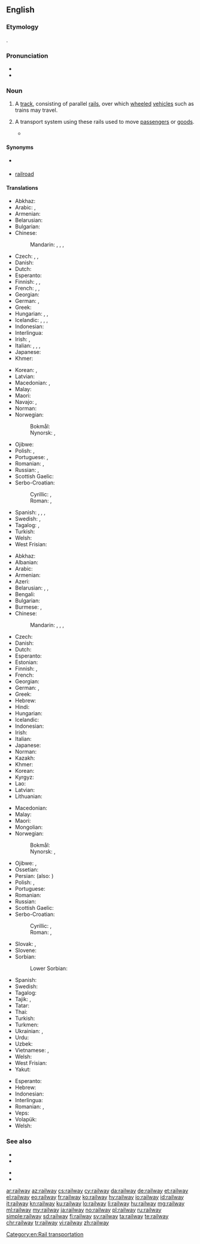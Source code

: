 ==English==
{{wikipedia}}

===Etymology===
{{compound|rail|way|lang=en}}.

===Pronunciation===
* {{IPA|/ɹeɪlweɪ/|lang=en}}
* {{audio|en-us-railway.ogg|Audio (US)|lang=en}}

===Noun===
{{en-noun}}

# {{lb|en|chiefly|UK|Ireland|and|Commonwealth}} A [[track]], consisting of parallel [[rail]]s, over which [[wheeled]] [[vehicle]]s such as trains may travel.
# {{lb|en|chiefly|UK|Ireland|and|Commonwealth}} A transport system using these rails used to move [[passenger]]s or [[goods]].
#* {{quote-book|year=1918|author={{w|W. B. Maxwell}}
|title=The Mirror and the Lamp
|chapter=2|url=http://openlibrary.org/works/OL1097634W
|passage=''That'' the young Mr. Churchills liked—but they did not like him coming round of an evening and drinking weak whisky-and-water while he held forth on '''railway''' debentures and corporation loans. Mr. Barrett, however, by fawning and flattery, seemed to be able to make not only Mrs. Churchill but everyone else do what he desired.}}

====Synonyms====
* {{sense|track}} {{l|en|railroad track}}
* {{sense|system}} {{qualifier|US}} [[railroad]]

====Translations====
{{trans-top|track, consisting of parallel rails}}
* Abkhaz: {{t|ab|иҳаамҩа|alt=аиҳаамҩа|sc=Cyrl}}
* Arabic: {{t|ar|سِكَّة حَدِيدِيَّة|f|tr=sikka ḥadīdiyya}}, {{t|ar|سِكَّة اَلْحَدِيد|f|tr=sikkat al-ḥadīd}}
* Armenian: {{t+|hy|երկաթուղի}}
* Belarusian: {{t|be|каляя́|f|sc=Cyrl}}
* Bulgarian: {{t|bg|железопъ̀тна ли́ния|f|sc=Cyrl}}
* Chinese:
*: Mandarin: {{t|cmn|鐵路|sc=Hani}}, {{t+|cmn|铁路|tr=tiělù|sc=Hani}}, {{t|cmn|鐵道|sc=Hani}}, {{t+|cmn|铁道|tr=tiědào|sc=Hani}}
* Czech: {{t+|cs|kolej|f}}, {{t+|cs|železnice|f}}, {{t|cs|trať|f}}
* Danish: {{t+|da|jernbane|c}}
* Dutch: {{t+|nl|spoorweg|m}}
* Esperanto: {{t|eo|fervojo}}
* Finnish: {{t+|fi|rata}}, {{t+|fi|junarata}}, {{t+|fi|rautatie}}
* French: {{t+|fr|chemin de fer|m}}, {{t|fr|réseau ferroviaire|m}}, {{t+|fr|voie ferrée|f}}
* Georgian: {{t|ka|ლიანდაგი|sc=Geor}}
* German: {{t+|de|Eisenbahnlinie|f}}, {{t+|de|Gleis|n}}
* Greek: {{t+|el|σιδηρόδρομος|m}}
* Hungarian: {{t+|hu|sín}}, {{t+|hu|vasút}}, {{t+|hu|vasútvonal}}
* Icelandic: {{t+|is|járnbraut|f}}, {{t|is|lestarspor|n}}, {{t|is|járnbani|m}}, {{t|is|járngata}}
* Indonesian: {{t|id|jalan kereta api}}
* Interlingua: {{t|ia|ferrovia}}
* Irish: {{t|ga|bóthar iarainn|m}}, {{t|ga|iarnród|m}}
* Italian: {{t+|it|binario|m}}, {{t+|it|rotaia|f}}, {{t|it|strada ferrata|f}}, {{t+|it|ferrovia|f}}
* Japanese: {{t+|ja|線路|tr=せんろ, senro}}
* Khmer: {{t|km|ផ្លូវរទេះភ្លើង|tr=pləv rɔteh pləəŋ|sc=Khmr}}
{{trans-mid}}
* Korean: {{t+|ko|철도}}, {{t+|ko|선로}}
* Latvian: {{t|lv|dzelzceļš|m}}
* Macedonian: {{t|mk|пруга|f|tr=prúga}}, {{t|mk|железница|f|tr=želéznica|sc=Cyrl}}
* Malay: {{t|ms|kereta api}}
* Maori: {{t|mi|rerewē}}
* Navajo: {{t|nv|béésh bitiin}}, {{t|nv|kǫʼ naʼałbąąsii bitiin}}
* Norman: {{t|nrf|c'mîn d'fé|m}}
* Norwegian:
*: Bokmål: {{t+|nb|jernbane|m}}
*: Nynorsk: {{t|nn|jernbane|m|f}}, {{t|nn|jarnbane|m|f}}
* Ojibwe: {{t-check|oj|ishkodewidaabaanikana|sc=Cans}} <!-- does not look like Cans to me -->
* Polish: {{t+|pl|kolej|f}}, {{t|pl|linia kolejowa|f}}
* Portuguese: {{t+|pt|ferrovia}}, {{t+|pt|estrada de ferro|f}}
* Romanian: {{t+|ro|cale ferată|f}}, {{t|ro|rețea feroviară|f}}
* Russian: {{t+|ru|желе́зная доро́га|f}}, {{t+|ru|колея́|f}}
* Scottish Gaelic: {{t|gd|rathad-iarainn|m}}
* Serbo-Croatian:
*: Cyrillic: {{t|sh|железница|f}}, {{t|sh|жељезница|f}}
*: Roman: {{t|sh|železnica|f}}, {{t+|sh|željeznica|f}}
* Spanish: {{t|es|vía férrea|f}}, {{t+|es|ferrocarril|m}}, {{qualifier|Latin America}} {{t+|es|riel|m}}, {{qualifier|Spain}} {{t+|es|vía|f}}
* Swedish: {{t+|sv|järnväg|c}}, {{t+|sv|järnvägsspår|n}}
* Tagalog: {{t|tl|perokaril}}, {{t|tl|daambakal}}
* Turkish: {{t|tr|demir yolu hattı}}
* Welsh: {{t|cy|rheilffordd}}
* West Frisian: {{t|fy|spoarwei|c}}
{{trans-bottom}}

{{trans-top|transport system using these rails}}
* Abkhaz: {{t|ab|иҳаамҩа|alt=аиҳаамҩа|sc=Cyrl}}
* Albanian: {{t+|sq|hekurudhë|f}}
* Arabic: {{t|ar|سِكَّة حَدِيدِيَّة|f|tr=sikka ḥadīdiyya}}
* Armenian: {{t+|hy|երկաթուղի}}
* Azeri: {{t|az|dəmir yolu}}
* Belarusian: {{t|be|жале́зная даро́га|f|sc=Cyrl}}, {{t|be|чыгу́нка|f|sc=Cyrl}}, {{t|be|чыгу́начны пуць|m|sc=Cyrl}}
* Bengali: {{t|bn|রেলপথ|tr=relpôth|sc=Beng}}
* Bulgarian: {{t|bg|желе́зница|f|sc=Cyrl}}
* Burmese: {{t+|my|သံလမ်း|sc=Mymr}}, {{t+|my|မီးရထား|sc=Mymr}}
* Chinese:
*: Mandarin: {{t|cmn|鐵路|sc=Hani}}, {{t+|cmn|铁路|tr=tiělù|sc=Hani}}, {{t|cmn|鐵道|sc=Hani}}, {{t+|cmn|铁道|tr=tiědào|sc=Hani}}
* Czech: {{t+|cs|železnice|f}}
* Danish: {{t+|da|jernbane|c}}
* Dutch: {{t+|nl|spoorwegen|p}}
* Esperanto: {{t|eo|fervojo}}
* Estonian: {{t|et|raudtee}}
* Finnish: {{t+|fi|rautatie}}, {{t+|fi|rautatiet|p}}
* French: {{t+|fr|chemin de fer|m}}
* Georgian: {{t|ka|რკინიგზა|sc=Geor}}
* German: {{t+|de|Eisenbahn|f}}, {{t+|de|Bahn|f}}
* Greek: {{t+|el|σιδηρόδρομος|m}}
* Hebrew: {{t|he|מסילת רכבת|f|tr=mesillat-rakevet}}
* Hindi: {{t+|hi|रेलवे|tr=relve}}
* Hungarian: {{t+|hu|vasút}}
* Icelandic: {{t+|is|járnbraut|f}}
* Indonesian: {{t+|id|kereta api}}
* Irish: {{t|ga|iarnród|m}}
* Italian: {{t+|it|ferrovia|f}}
* Japanese: {{t+|ja|鉄道|tr=[[てつどう]], tetsudō}}
* Norman: {{t|nrf|c'mîn d'fé|m}}
* Kazakh: {{t|kk|темір жол|sc=Cyrl}}
* Khmer: {{t|km|ក្រុមអយស្មយ័យាន|tr=krom a’yahsmay yien|sc=Khmr}}
* Korean: {{t+|ko|철도}}
* Kyrgyz: {{t|ky|темир жол|sc=Cyrl}}
* Lao: {{t-needed|lo}}
* Latvian: {{t|lv|dzelzceļš|m}}
* Lithuanian: {{t|lt|geležinkelis|m}}
{{trans-mid}}
* Macedonian: {{t|mk|желе́зница|f}}
* Malay: {{t|ms|keretapi}}
* Maori: {{t|mi|rerewē}}
* Mongolian: {{t+|mn|төмөр зам|sc=Cyrl}}
* Norwegian:
*: Bokmål: {{t+|nb|jernbane|m}}
*: Nynorsk: {{t|nn|jarnbane|m|f}}, {{t|nn|jernbane|m|f}}
* Ojibwe: {{t-check|oj|ishkodewidaabaan|sc=Cans}}, {{t-check|oj|mashkodewidaabaan|sc=Cans}} <!-- does not look like Cans to me -->
* Ossetian: {{t|os|æфсæнвæндаг|sc=Cyrl}}
* Persian: {{t|fa|راه‌آهن|tr=râh âhan}} (also: {{t+|fa|راه آهن}})
* Polish: {{t+|pl|kolej|f}}, {{t|pl|kolej żelazna|f}}
* Portuguese: {{t+|pt|ferrovia}}
* Romanian: {{t|ro|căi ferate|f-p}}
* Russian: {{t+|ru|желе́зная доро́га|f}}
* Scottish Gaelic: {{t|gd|rèile|f}}
* Serbo-Croatian:
*: Cyrillic: {{t|sh|железница|f}}, {{t|sh|жељезница|f}}
*: Roman: {{t|sh|železnica|f}}, {{t+|sh|željeznica|f}}
* Slovak: {{t|sk|železnica|f}}, {{t|sk|železničná trať|f}}
* Slovene: {{t|sl|železniško|n}}
* Sorbian:
*: Lower Sorbian: {{t|dsb|zeleznica|f}}
* Spanish: {{t+|es|ferrocarril|m}}
* Swedish: {{t+|sv|järnväg|c}}
* Tagalog: {{t|tl|daambakal}}
* Tajik: {{t|tg|роҳи оҳан|sc=Cyrl}}, {{t|tg|роҳ оҳан|sc=Cyrl}}
* Tatar: {{t|tt|тимер юл|sc=Cyrl}}
* Thai: {{t|th|การรถไฟ|tr=gaan rót fai}}
* Turkish: {{t+|tr|demir yolu}}
* Turkmen: {{t|tk|demir ýoly}}
* Ukrainian: {{t|uk|залізни́ця|f|sc=Cyrl}}, {{t|uk|колія́|f|sc=Cyrl}}
* Urdu: {{t|ur|ریلوے|tr=relve}}
* Uzbek: {{t+|uz|temir yoʻl}}
* Vietnamese: {{t+|vi|đường sắt}}, {{t+|vi|đường ray}}
* Welsh: {{t|cy|rheilffordd}}
* West Frisian: {{t|fy|spoarwei|c}}
* Yakut: {{t|sah|тимир суол|sc=Cyrl}}
{{trans-bottom}}

{{checktrans-top}}
* Esperanto: {{t-check|eo|fervojo}}
* Hebrew: {{t-check|he|מסילת רכבת|f|tr=mesillat-rakevet|sc=Hebr}}
* Indonesian: {{t-check|id|[[kereta]] [[api]]}} <!-- was "[[kereta]] [[api]]" - assumed sum-of-parts; if an idiom, remove the embedded wikilinks to the individual words. see [[User:Kephir/gadgets/xte#Translation_fixing]] -->
* Interlingua: {{t-check|ia|ferrovia}}
* Romanian: {{t-check|ro|cale ferata|f}}, {{t-check|ro|cai ferate|p}}
* Veps: {{t-check|vep|raudte}}
* Volapük: {{t+check|vo|ferodarutaveg}}
* Welsh: {{t-check|cy|rheilffordd|f}}
{{trans-bottom}}

===See also===
{{top2}}
* {{l|en|subway}}
* {{l|en|tramway}}
{{mid2}}
* {{l|en|streetcar}}
* {{l|en|monorail}}
{{bottom}}

[[Category:en:Rail transportation]]

[[ar:railway]]
[[az:railway]]
[[cs:railway]]
[[cy:railway]]
[[da:railway]]
[[de:railway]]
[[et:railway]]
[[el:railway]]
[[eo:railway]]
[[fr:railway]]
[[ko:railway]]
[[hy:railway]]
[[io:railway]]
[[id:railway]]
[[it:railway]]
[[kn:railway]]
[[ku:railway]]
[[lo:railway]]
[[li:railway]]
[[hu:railway]]
[[mg:railway]]
[[ml:railway]]
[[my:railway]]
[[ja:railway]]
[[no:railway]]
[[pl:railway]]
[[ru:railway]]
[[simple:railway]]
[[sd:railway]]
[[fi:railway]]
[[sv:railway]]
[[ta:railway]]
[[te:railway]]
[[chr:railway]]
[[tr:railway]]
[[vi:railway]]
[[zh:railway]]